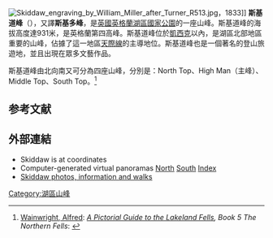{{Infobox mountain
| name = Skiddaw
| photo = File:Skiddaw (cropped).JPG
| photo_caption = 斯基道峰和[[德文特湖|德文特湖]]
| elevation_m = 931
| elevation_ref = 
| prominence_m = 709
| prominence_ref = 
| listing =
| location = [[坎布里亞郡|坎布里亞郡]]
| range = Northern Fells
| coordinates = {{coord|54.647|N|3.146|W|type:mountain_scale:100000|format=dms|display=inline,title}}
| grid_ref_UK = NY260290
| topo =
| map = United Kingdom Lake District
}}[[File:Skiddaw_engraving_by_William_Miller_after_Turner_R513.jpg|thumb]]，1833]]
'''斯基道峰'''（{{lang-en|Skiddaw}}），又譯'''斯基多峰'''，是[[英國|英國]][[英格蘭|英格蘭]][[湖區國家公園|湖區國家公園]]的一座山峰。斯基道峰的海拔高度達931米，是英格蘭第四高峰。斯基道峰位於[[凱西克|凱西克]]以內，是湖區北部地區重要的山峰，佔據了這一地區[[天際線|天際線]]的主導地位。斯基道峰也是一個著名的登山旅遊地，並且出現在眾多文藝作品。

斯基道峰由北向南又可分為四座山峰，分別是：North Top、High Man（主峰）、Middle Top、South Top。<ref name="wainwright">[[Alfred_Wainwright|Wainwright, Alfred]]: ''[[A_Pictorial_Guide_to_the_Lakeland_Fells|A Pictorial Guide to the Lakeland Fells]], Book 5 The Northern Fells'': {{ISBN|0-7112-2458-7}}</ref>

==参考文献==
{{reflist}}
==外部連結==
{{Commons category|Skiddaw}}
* Skiddaw is at coordinates {{Coord|54.647|-3.146|type:mountain_region:GB|display=inline}}
* Computer-generated virtual panoramas [http://www.viewfinderpanoramas.org/panoramas/CUM/Skiddaw-N.gif North] {{Wayback|url=http://www.viewfinderpanoramas.org/panoramas/CUM/Skiddaw-N.gif |date=20170312141207 }} [http://www.viewfinderpanoramas.org/panoramas/CUM/Skiddaw-S.gif South] {{Wayback|url=http://www.viewfinderpanoramas.org/panoramas/CUM/Skiddaw-S.gif |date=20170223150806 }} [http://www.viewfinderpanoramas.org/panoramas.html Index] {{Wayback|url=http://www.viewfinderpanoramas.org/panoramas.html |date=20200401220818 }}
* [http://www.lakedistrict-walks.co.uk/Wainwrights/Skiddaw.html Skiddaw photos, information and walks] {{Wayback|url=http://www.lakedistrict-walks.co.uk/Wainwrights/Skiddaw.html |date=20201128044922 }}

[[Category:湖區山峰|Category:湖區山峰]]